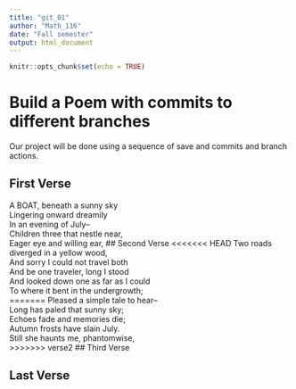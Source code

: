 ---
title: "git_01"
author: "Math_116"
date: "Fall semester"
output: html_document
---

```{r setup, include=FALSE}
knitr::opts_chunk$set(echo = TRUE)
```
# Build a Poem with commits to different branches
Our project will be done using a sequence of save and commits and branch actions.
<!-- Do not modify or change any text in "!--" bracketed areas such as this --- these are instructions to
you, if you change any of this the git program will notice it and compromise your git merging strategy !-->

## First Verse 
<!--Put the first five lines of a poem by Lewis Carrol in this section!-->
A BOAT, beneath a sunny sky  
Lingering onward dreamily  
In an evening of July--  
Children three that nestle near,  
Eager eye and willing ear,
## Second Verse
<!--Put the first five lines of a poem by Robert Frost here!-->
<<<<<<< HEAD
Two roads diverged in a yellow wood,  
And sorry I could not travel both  
And be one traveler, long I stood  
And looked down one as far as I could  
To where it bent in the undergrowth;  
=======
Pleased a simple tale to hear--  
Long has paled that sunny sky;  
Echoes fade and memories die;  
Autumn frosts have slain July.  
Still she haunts me, phantomwise,  
>>>>>>> verse2
## Third Verse
<!--Put the first two verses of The Walrus and the Carpenter here!-->

## Last Verse
<!--Put a short poem of your choice 8-20 lines,here!-->
